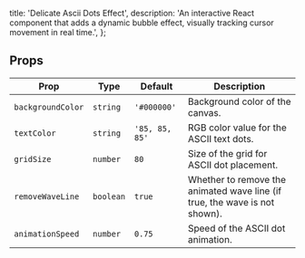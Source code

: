   title: 'Delicate Ascii Dots Effect',
  description:
    'An interactive React component that adds a dynamic bubble effect, visually tracking cursor movement in real time.',
};

<ComponentCodePreview name='delicate-ascii-dots' type="separate" />

## Props

| Prop             | Type       | Default         | Description                                                                 |
| ---------------- | ---------- | ----------------| --------------------------------------------------------------------------- |
| `backgroundColor`| `string`   | `'#000000'`     | Background color of the canvas.                                             |
| `textColor`      | `string`   | `'85, 85, 85'`  | RGB color value for the ASCII text dots.                                    |
| `gridSize`       | `number`   | `80`            | Size of the grid for ASCII dot placement.                                   |
| `removeWaveLine` | `boolean`  | `true`          | Whether to remove the animated wave line (if true, the wave is not shown). |
| `animationSpeed` | `number`   | `0.75`          | Speed of the ASCII dot animation.                                           |
